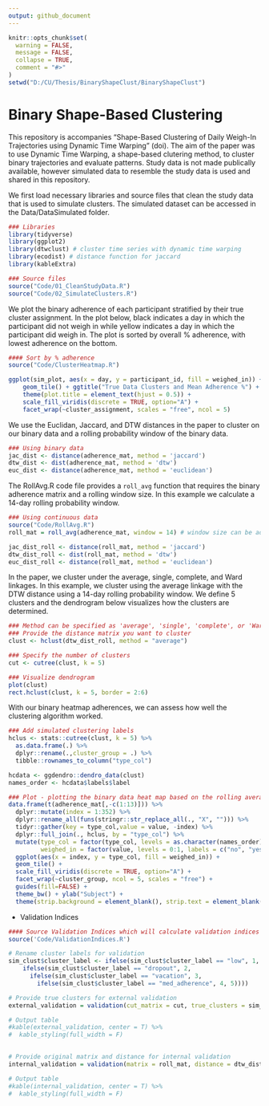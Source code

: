 ```yaml
---
output: github_document
---
```


<!-- README.md is generated from README.Rmd. Please edit that file -->

```r
knitr::opts_chunk$set(
  warning = FALSE, 
  message = FALSE, 
  collapse = TRUE,
  comment = "#>"
)
setwd("D:/CU/Thesis/BinaryShapeClust/BinaryShapeClust")
```

# Binary Shape-Based Clustering

<!-- badges: start -->
<!-- badges: end -->

This repository is accompanies "Shape-Based Clustering of Daily Weigh-In Trajectories using Dynamic 
Time Warping" (doi). The aim of the paper was to use Dynamic Time Warping, a shape-based clutering method, to cluster binary trajectories and evaluate patterns. Study data is not made publically available, however simulated data to resemble the study data is used and shared in this repository. 

We first load necessary libraries and source files that clean the study data that is used to simulate clusters. The simulated dataset can be accessed in the Data/DataSimulated folder. 

```r
### Libraries 
library(tidyverse)
library(ggplot2)
library(dtwclust) # cluster time series with dynamic time warping
library(ecodist) # distance function for jaccard
library(kableExtra)

### Source files
source("Code/01_CleanStudyData.R")
source("Code/02_SimulateClusters.R")
```

We plot the binary adherence of each participant stratified by their true cluster assignment. In the plot below, black indicates a day in which the participant did not weigh in while yellow indicates a day in which the participant did weigh in. The plot is sorted by overall \% adherence, with lowest adherence on the bottom. 

```r
#### Sort by % adherence
source("Code/ClusterHeatmap.R")

ggplot(sim_plot, aes(x = day, y = participant_id, fill = weighed_in)) +
    geom_tile() + ggtitle("True Data Clusters and Mean Adherence %") + 
    theme(plot.title = element_text(hjust = 0.5)) + 
    scale_fill_viridis(discrete = TRUE, option="A") +
    facet_wrap(~cluster_assignment, scales = "free", ncol = 5)
```


We use the Euclidan, Jaccard, and DTW distances in the paper to cluster on our binary data and a rolling probability window of the binary data. 

```r
### Using binary data
jac_dist <- distance(adherence_mat, method = 'jaccard')
dtw_dist <- dist(adherence_mat, method = 'dtw')
euc_dist <- distance(adherence_mat, method = 'euclidean')
```

The RollAvg.R code file provides a `roll_avg` function that requires the binary adherence matrix and a rolling window size. In this example we calculate a 14-day rolling probability window. 

```r
### Using continuous data
source("Code/RollAvg.R")
roll_mat = roll_avg(adherence_mat, window = 14) # window size can be adjusted

jac_dist_roll <- distance(roll_mat, method = 'jaccard')
dtw_dist_roll <- dist(roll_mat, method = 'dtw')
euc_dist_roll <- distance(roll_mat, method = 'euclidean')
```

In the paper, we cluster under the average, single, complete, and Ward linkages. In this example, we cluster using the average linkage with the DTW distance using a 14-day rolling probability window. We define 5 clusters and the dendrogram below visualizes how the clusters are determined.  

```r
### Method can be specified as 'average', 'single', 'complete', or 'Ward'
### Provide the distance matrix you want to cluster
clust <- hclust(dtw_dist_roll, method = "average")

### Specify the number of clusters 
cut <- cutree(clust, k = 5)

### Visualize dendrogram
plot(clust)
rect.hclust(clust, k = 5, border = 2:6)
```

With our binary heatmap adherences, we can assess how well the clustering algorithm worked. 

```r
### Add simulated clustering labels
hclus <- stats::cutree(clust, k = 5) %>% 
  as.data.frame(.) %>%
  dplyr::rename(.,cluster_group = .) %>%
  tibble::rownames_to_column("type_col")

hcdata <- ggdendro::dendro_data(clust)
names_order <- hcdata$labels$label

### Plot - plotting the binary data heat map based on the rolling average clustering
data.frame(t(adherence_mat[,-c(1:13)])) %>%
  dplyr::mutate(index = 1:352) %>%
  dplyr::rename_all(funs(stringr::str_replace_all(., "X", ""))) %>% 
  tidyr::gather(key = type_col,value = value, -index) %>%
  dplyr::full_join(., hclus, by = "type_col") %>% 
  mutate(type_col = factor(type_col, levels = as.character(names_order)), 
         weighed_in = factor(value, levels = 0:1, labels = c("no", "yes"))) %>% 
  ggplot(aes(x = index, y = type_col, fill = weighed_in)) +
  geom_tile() +
  scale_fill_viridis(discrete = TRUE, option="A") +
  facet_wrap(~cluster_group, ncol = 5, scales = "free") + 
  guides(fill=FALSE) + 
  theme_bw() + ylab("Subject") +
  theme(strip.background = element_blank(), strip.text = element_blank())
```

- Validation Indices 

```r
#### Source Validation Indices which will calculate validation indices based on user input
source('Code/ValidationIndices.R')

# Rename cluster labels for validation 
sim_clust$cluster_label <- ifelse(sim_clust$cluster_label == "low", 1, 
    ifelse(sim_clust$cluster_label == "dropout", 2, 
      ifelse(sim_clust$cluster_label == "vacation", 3, 
        ifelse(sim_clust$cluster_label == "med_adherence", 4, 5))))

# Provide true clusters for external validation
external_validation = validation(cut_matrix = cut, true_clusters = sim_clust$cluster_label)

# Output table 
#kable(external_validation, center = T) %>%
#  kable_styling(full_width = F)
  
```

```r
# Provide original matrix and distance for internal validation
internal_validation = validation(matrix = roll_mat, distance = dtw_dist_roll, cut_matrix = cut)

# Output table 
#kable(internal_validation, center = T) %>%
#  kable_styling(full_width = F)

```


